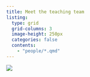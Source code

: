 ```yaml
---
title: Meet the teaching team
listing:
  type: grid
  grid-columns: 3
  image-height: 250px
  categories: false
  contents:
    - "people/*.qmd"
---
```


::: {.aside}
![](images/Landscape__1.Col_Pos_CBDRH.jpg)
:::
